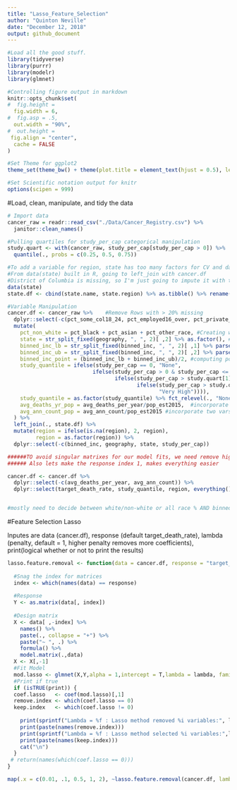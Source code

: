 ```yaml
---
title: "Lasso_Feature_Selection"
author: "Quinton Neville"
date: "December 12, 2018"
output: github_document
---
```


```r
#Load all the good stuff.
library(tidyverse)
library(purrr)
library(modelr)
library(glmnet)

#Controlling figure output in markdown
knitr::opts_chunk$set(
#  fig.height =   
  fig.width = 6,
#  fig.asp = .5,
  out.width = "90%",
#  out.height = 
 fig.align = "center",
  cache = FALSE
)

#Set Theme for ggplot2
theme_set(theme_bw() + theme(plot.title = element_text(hjust = 0.5), legend.position = "bottom"))

#Set Scientific notation output for knitr
options(scipen = 999)
```

#Load, clean, manipulate, and tidy the data
```r
# Import data
cancer_raw = readr::read_csv("./Data/Cancer_Registry.csv") %>% 
  janitor::clean_names() 

#Pulling quartiles for study_per_cap categorical manipulation
study.quart <- with(cancer_raw, study_per_cap[study_per_cap > 0]) %>%
  quantile(., probs = c(0.25, 0.5, 0.75))

#To add a variable for region, state has too many factors for CV and data is not large enough for 51 fct var to be useful
#From data(state) built in R, going to left_join with cancer.df
#District of Columbia is missing, so I'm just going to impute it with the same factor as Maryland, 2
data(state)
state.df <- cbind(state.name, state.region) %>% as.tibble() %>% rename(state = state.name, region = state.region)

#Variable Manipulation
cancer.df <- cancer_raw %>%    #Remove Rows with > 20% missing 
  dplyr::select(-c(pct_some_col18_24, pct_employed16_over, pct_private_coverage_alone)) %>%  #Remove missing vars
  mutate(
    pct_non_white = pct_black + pct_asian + pct_other_race, #Creating white, non-white percentages variables
    state = str_split_fixed(geography, ", ", 2)[ ,2] %>% as.factor(), #pulling state variable and casting as factor, possible region?
    binned_inc_lb = str_split_fixed(binned_inc, ", ", 2)[ ,1] %>% parse_number(), #pulling numeric lower bound
    binned_inc_ub = str_split_fixed(binned_inc, ", ", 2)[ ,2] %>% parse_number(), #pulling numeric upper bound
    binned_inc_point = (binned_inc_lb + binned_inc_ub)/2, #computing point estimate from ub,lb (intervals symmetric)
    study_quantile = ifelse(study_per_cap == 0, "None", 
                           ifelse(study_per_cap > 0 & study_per_cap <= study.quart[1], "Low", 
                                  ifelse(study_per_cap > study.quart[1] & study_per_cap <= study.quart[2], "Moderate", 
                                         ifelse(study_per_cap > study.quart[2] & study_per_cap <= study.quart[3], "High", 
                                                "Very High")))),
    study_quantile = as.factor(study_quantile) %>% fct_relevel(., "None", "Low", "Moderate", "High", "Very High"),
    avg_deaths_yr_pop = avg_deaths_per_year/pop_est2015,  #incorporate two vars into one (multicollinearity)
    avg_ann_count_pop = avg_ann_count/pop_est2015 #incorporate two vars into one (multicollinearity)
  ) %>%
  left_join(., state.df) %>%
  mutate(region = ifelse(is.na(region), 2, region),
         region = as.factor(region)) %>%
  dplyr::select(-c(binned_inc, geography, state, study_per_cap))

######TO avoid singular matrixes for our model fits, we need remove highly correlated and/or direct linear combos
###### Also lets make the response index 1, makes everything easier

cancer.df <- cancer.df %>%
  dplyr::select(-c(avg_deaths_per_year, avg_ann_count)) %>%
  dplyr::select(target_death_rate, study_quantile, region, everything())


#mostly need to decide between white/non-white or all race % AND binned_inc_lb, ub or median income
```


#Feature Selection Lasso

Inputes are data (cancer.df), response (default target_death_rate), lambda (penalty, default = 1, higher penalty removes more coefficients), print(logical whether or not to print the results)
```r
lasso.feature.removal <- function(data = cancer.df, response = "target_death_rate", lambda = 1, print = TRUE) {
  
  #Snag the index for matrices
  index <- which(names(data) == response)
  
  #Response 
  Y <- as.matrix(data[, index])
  
  #Design matrix
  X <- data[ ,-index] %>%
    names() %>% 
    paste(., collapse = "+") %>%    
    paste("~ ", .) %>%
    formula() %>%
    model.matrix(.,data)
  X <- X[,-1]  
  #Fit Model
  mod.lasso <- glmnet(X,Y,alpha = 1,intercept = T,lambda = lambda, family = "gaussian")
  #Print if true
  if (isTRUE(print)) {
  coef.lasso   <- coef(mod.lasso)[,1]
  remove.index <- which(coef.lasso == 0)
  keep.index   <- which(coef.lasso != 0)
                        
    print(sprintf("Lambda = %f : Lasso method removed %i variables:", lambda, length(remove.index)))
    print(paste(names(remove.index)))
    print(sprintf("Lambda = %f : Lasso method selected %i variables:",lambda, length(keep.index)))
    print(paste(names(keep.index)))
    cat("\n")
  }
 # return(names(which(coef.lasso == 0)))
}

map(.x = c(0.01, .1, 0.5, 1, 2), ~lasso.feature.removal(cancer.df, lambda = .x))
```